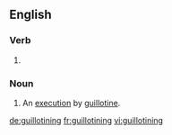 ==English==

===Verb===
{{head|en|present participle}}

# {{present participle of|guillotine|lang=en}}

===Noun===
{{en-noun}}

# An [[execution]] by [[guillotine]].

[[de:guillotining]]
[[fr:guillotining]]
[[vi:guillotining]]